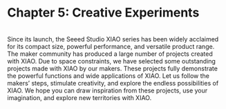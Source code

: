 # Chapter 5: Creative Experiments
<br />
Since its launch, the Seeed Studio XIAO series has been widely acclaimed for its compact size, powerful performance, and versatile product range. The maker community has produced a large number of projects created with XIAO. Due to space constraints, we have selected some outstanding projects made with XIAO by our makers. These projects fully demonstrate the powerful functions and wide applications of XIAO. Let us follow the makers' steps, stimulate creativity, and explore the endless possibilities of XIAO. We hope you can draw inspiration from these projects, use your imagination, and explore new territories with XIAO.
